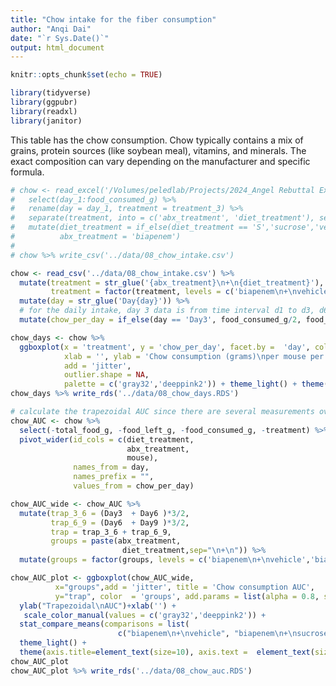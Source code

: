 ```yaml
---
title: "Chow intake for the fiber consumption"
author: "Anqi Dai"
date: "`r Sys.Date()`"
output: html_document
---
```


```r
knitr::opts_chunk$set(echo = TRUE)
```

```r
library(tidyverse)
library(ggpubr)
library(readxl)
library(janitor)
```

This table has the chow consumption. Chow typically contains a mix of grains, protein sources (like soybean meal), vitamins, and minerals. The exact composition can vary depending on the manufacturer and specific formula.

```r
# chow <- read_excel('/Volumes/peledlab/Projects/2024_Angel Rebuttal Exp /Healthy mice Biapenem_Diet_Exp/Food Consumption Assessment_Exp1.xlsx') %>% clean_names() %>% 
#   select(day_1:food_consumed_g) %>% 
#   rename(day = day_1, treatment = treatment_3) %>% 
#   separate(treatment, into = c('abx_treatment', 'diet_treatment'), sep = '\\+', remove = T) %>% 
#   mutate(diet_treatment = if_else(diet_treatment == 'S','sucrose','vehicle'),
#          abx_treatment = 'biapenem')
# 
# chow %>% write_csv('../data/08_chow_intake.csv')
```
```r
chow <- read_csv('../data/08_chow_intake.csv') %>% 
  mutate(treatment = str_glue('{abx_treatment}\n+\n{diet_treatment}'),
         treatment = factor(treatment, levels = c('biapenem\n+\nvehicle','biapenem\n+\nsucrose'))) %>% 
  mutate(day = str_glue('Day{day}')) %>% 
  # for the daily intake, day 3 data is from time interval d1 to d3, d6 and d9 is actually the data for the previous three days.
  mutate(chow_per_day = if_else(day == 'Day3', food_consumed_g/2, food_consumed_g/3))

```


```r
chow_days <- chow %>% 
  ggboxplot(x = 'treatment', y = 'chow_per_day', facet.by =  'day', color = 'treatment',
            xlab = '', ylab = 'Chow consumption (grams)\nper mouse per day',
            add = 'jitter', 
            outlier.shape = NA,
            palette = c('gray32','deeppink2')) + theme_light() + theme(legend.position = 'none')
chow_days %>% write_rds('../data/08_chow_days.RDS')
```

```r
# calculate the trapezoidal AUC since there are several measurements over time for each mouse
chow_AUC <- chow %>% 
  select(-total_food_g, -food_left_g, -food_consumed_g, -treatment) %>% 
  pivot_wider(id_cols = c(diet_treatment,
                          abx_treatment,
                          mouse),
              names_from = day,
              names_prefix = "",
              values_from = chow_per_day)
```


```r
chow_AUC_wide <- chow_AUC %>% 
  mutate(trap_3_6 = (Day3  + Day6 )*3/2,
         trap_6_9 = (Day6  + Day9 )*3/2,
         trap = trap_3_6 + trap_6_9,
         groups = paste(abx_treatment,
                         diet_treatment,sep="\n+\n")) %>% 
  mutate(groups = factor(groups, levels = c('biapenem\n+\nvehicle','biapenem\n+\nsucrose')))
```


```r
chow_AUC_plot <- ggboxplot(chow_AUC_wide,
          x="groups",add = 'jitter', title = 'Chow consumption AUC',
          y="trap", color  = 'groups', add.params = list(alpha = 0.8, shape = 16)) +
  ylab("Trapezoidal\nAUC")+xlab('') +
   scale_color_manual(values = c('gray32','deeppink2')) +
  stat_compare_means(comparisons = list( 
                        c("biapenem\n+\nvehicle", "biapenem\n+\nsucrose")),label= "p.signif", method= 'wilcox.test',tip.length = 0.04,exact=T,correct=T) +
  theme_light() +
  theme(axis.title=element_text(size=10), axis.text =  element_text(size = 10),legend.position = 'none',aspect.ratio=1/2, axis.ticks.x = element_blank())
chow_AUC_plot
chow_AUC_plot %>% write_rds('../data/08_chow_auc.RDS') 
```


